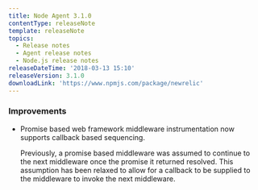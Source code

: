 ```yaml
---
title: Node Agent 3.1.0
contentType: releaseNote
template: releaseNote
topics:
  - Release notes
  - Agent release notes
  - Node.js release notes
releaseDateTime: '2018-03-13 15:10'
releaseVersion: 3.1.0
downloadLink: 'https://www.npmjs.com/package/newrelic'
---
```


### Improvements

* Promise based web framework middleware instrumentation now supports callback based sequencing.

  Previously, a promise based middleware was assumed to continue to the next middleware once the promise it returned resolved. This assumption has been relaxed to allow for a callback to be supplied to the middleware to invoke the next middleware.
